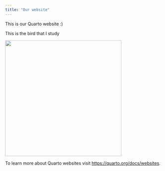 ```yaml
---
title: "Our website"
---
```


This is our Quarto website :)

This is the bird that I study

![](images/Black-throated Blue Warbler-22.jpg){width="375"}

To learn more about Quarto websites visit <https://quarto.org/docs/websites>.
